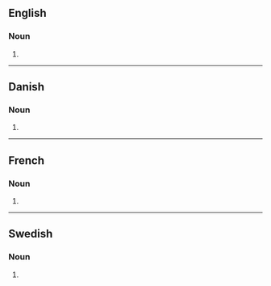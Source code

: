 {{also|Fjords}}
==English==

===Noun===
{{head|en|noun plural form}}

# {{plural of|fjord|lang=en}}

----

==Danish==

===Noun===
{{head|da|noun form|g=c}}

# {{inflection of|da|fjord||indef|gen|s}}

----

==French==

===Noun===
{{head|fr|noun plural form|g=m}}

# {{plural of|fjord|lang=fr}}

----

==Swedish==

===Noun===
{{head|sv|noun form}}

# {{sv-noun-form-indef-gen|fjord}}